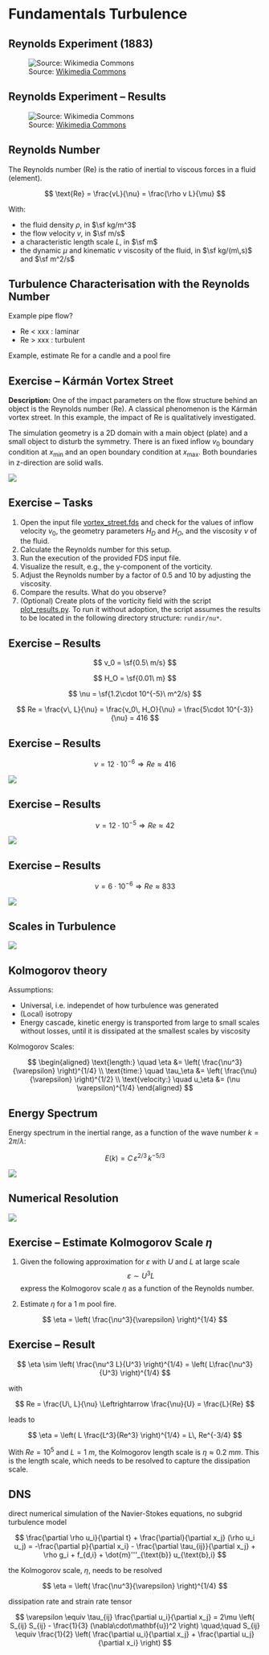 # Fundamentals Turbulence

## Reynolds Experiment (1883)

![Source: [Wikimedia Commons](https://commons.wikimedia.org/wiki/File:Reynolds_fluid_turbulence_experiment_1883.jpg)](https://upload.wikimedia.org/wikipedia/commons/thumb/f/f3/Reynolds_fluid_turbulence_experiment_1883.jpg/1059px-Reynolds_fluid_turbulence_experiment_1883.jpg)

## Reynolds Experiment -- Results

![Source: [Wikimedia Commons](https://en.wikipedia.org/wiki/Reynolds_number#/media/File:Flows_from_Reynolds_1883_paper.jpg)](https://upload.wikimedia.org/wikipedia/commons/d/d3/Flows_from_Reynolds_1883_paper.jpg)

## Reynolds Number

The Reynolds number (Re) is the ratio of inertial to viscous forces in a fluid (element). 

$$ \text{Re} = \frac{vL}{\nu} = \frac{\rho v L}{\mu} $$

With: 

- the fluid density $\rho$, in $\sf kg/m^3$
- the flow velocity $v$, in $\sf m/s$
- a characteristic length scale $L$, in $\sf m$
- the dynamic $\mu$ and kinematic $\nu$ viscosity of the fluid, in $\sf kg/(m\,s)$ and $\sf m^2/s$

## Turbulence Characterisation with the Reynolds Number

Example pipe flow?

- Re < xxx : laminar
- Re > xxx : turbulent

Example, estimate Re for a candle and a pool fire 

## Exercise -- Kármán Vortex Street

**Description:** One of the impact parameters on the flow structure behind an object is the Reynolds number (Re). A classical phenomenon is the Kármán vortex street. In this example, the impact of Re is qualitatively investigated. 

The simulation geometry is a 2D domain with a main object (plate) and a small object to disturb the symmetry. There is an fixed inflow $v_0$ boundary condition at $x_{\text{min}}$ and an open boundary condition at $x_{\text{max}}$. Both boundaries in z-direction are solid walls.

![](./exercises/vortex_street/Geometry_Sketch.png)

## Exercise -- Tasks

1. Open the input file [vortex_street.fds](./exercises/vortex_street/vortex_street.fds) and check for the values of inflow velocity $v_0$, the geometry parameters $H_D$ and $H_O$, and the viscosity $\nu$ of the fluid.
1. Calculate the Reynolds number for this setup.
1. Run the execution of the provided FDS input file. 
1. Visualize the result, e.g., the y-component of the vorticity.
1. Adjust the Reynolds number by a factor of 0.5 and 10 by adjusting the viscosity.
1. Compare the results. What do you observe?
1. (Optional) Create plots of the vorticity field with the script [plot_results.py](./exercises/vortex_street/plot_results.py). To run it without adoption, the script assumes the results to be located in the following directory structure: `rundir/nu*`.


## Exercise -- Results

$$
v_0 = \sf{0.5\ m/s}
$$

$$
H_O = \sf{0.01\ m}
$$

$$
\nu = \sf{1.2\cdot 10^{-5}\ m^2/s}
$$

$$
Re = \frac{v\, L}{\nu} = \frac{v_0\, H_O}{\nu} = \frac{5\cdot 10^{-3}}{\nu} = 416
$$

## Exercise -- Results

$$\nu = 12\cdot 10^{-6} \Rightarrow Re \approx 416$$

![](./exercises/vortex_street/result_nu_12e-6.png){}

## Exercise -- Results

$$\nu = 12\cdot 10^{-5} \Rightarrow Re \approx 42$$

![](./exercises/vortex_street/result_nu_12e-5.png){}

## Exercise -- Results

$$\nu = 6\cdot 10^{-6} \Rightarrow Re \approx 833$$

![](./exercises/vortex_street/result_nu_6e-6.png){}


## Scales in Turbulence

![](./figs/Scales-Overview.png)

## Kolmogorov theory

Assumptions:

- Universal, i.e. independet of how turbulence was generated
- (Local) isotropy
- Energy cascade, kinetic energy is transported from large to small scales without losses, until it is dissipated at the smallest scales by viscosity

Kolmogorov Scales:

$$
\begin{aligned}
\text{length:} \quad \eta &= \left( \frac{\nu^3}{\varepsilon} \right)^{1/4} \\
\text{time:} \quad \tau_\eta &= \left( \frac{\nu}{\varepsilon} \right)^{1/2} \\
\text{velocity:} \quad u_\eta &= (\nu \varepsilon)^{1/4} 
\end{aligned}
$$

## Energy Spectrum

Energy spectrum in the inertial range, as a function of the wave number $k=2\pi/\lambda$:

$$
E(k) = C \, \varepsilon^{2/3} \, k^{-5/3}
$$

![](./figs/Energy-Spectrum.png){fig-align="center"}

## Numerical Resolution

![](./figs/Numerical-Resolution.png){fig-align="center"}

## Exercise -- Estimate Kolmogorov Scale $\eta$

1. Given the following approximation for $\varepsilon$ with $U$ and $L$ at large scale
$$
\varepsilon \sim U^3 L
$$
express the Kolmogorov scale $\eta$ as a function of the Reynolds number.

1. Estimate $\eta$ for a 1 m pool fire.

$$
\eta = \left( \frac{\nu^3}{\varepsilon} \right)^{1/4}
$$

## Exercise -- Result

$$
\eta \sim \left( \frac{\nu^3 L}{U^3} \right)^{1/4} = \left( L\frac{\nu^3}{U^3} \right)^{1/4}
$$

with 

$$
Re = \frac{U\, L}{\nu} \Leftrightarrow \frac{\nu}{U} = \frac{L}{Re}
$$

leads to

$$
\eta = \left( L \frac{L^3}{Re^3} \right)^{1/4} = L\, Re^{-3/4}
$$

With $Re = 10^5$ and $L=1\ m$, the Kolmogorov length scale is $\eta \approx 0.2\ mm$. This is the length scale, which needs to be resolved to capture the dissipation scale. 

## DNS

direct numerical simulation of the Navier-Stokes equations, no subgrid turbulence model

$$ 
\frac{\partial \rho u_i}{\partial t} + \frac{\partial}{\partial x_j} (\rho u_i u_j) 
= -\frac{\partial p}{\partial x_i} - \frac{\partial \tau_{ij}}{\partial x_j} 
+ \rho g_i + f_{d,i} + \dot{m}'''_{\text{b}} u_{\text{b},i}
$$

the Kolmogorov scale, $\eta$, needs to be resolved

$$
\eta = \left( \frac{\nu^3}{\varepsilon} \right)^{1/4}
$$

dissipation rate and strain rate tensor

$$
\varepsilon \equiv \tau_{ij} \frac{\partial u_i}{\partial x_j}
= 2\mu \left( S_{ij} S_{ij} - \frac{1}{3} (\nabla\cdot\mathbf{u})^2 \right)
\quad;\quad
S_{ij} \equiv \frac{1}{2} \left( \frac{\partial u_i}{\partial x_j} + \frac{\partial u_j}{\partial x_i} \right)
$$


